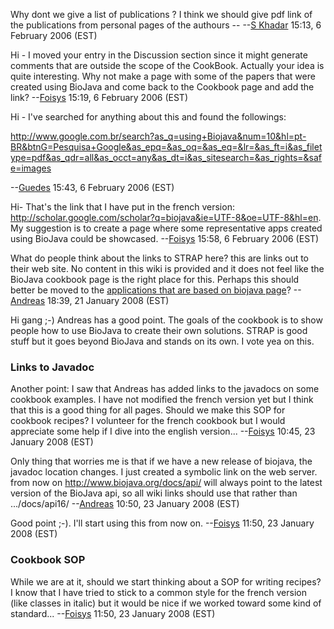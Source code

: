 Why dont we give a list of publications ? 
I think we should give pdf link of the publications from personal pages of the authours -- 
--[[User:S Khadar|S Khadar]] 15:13, 6 February 2006 (EST)

Hi - I moved your entry in the Discussion section since it might generate comments that are outside the scope of the CookBook. Actually your idea is quite interesting. Why not make a page with some of the papers that were created using BioJava and come back to the Cookbook page and add the link? --[[User:Foisys|Foisys]] 15:19, 6 February 2006 (EST)


Hi - I've searched for anything about this and found the followings:

http://www.google.com.br/search?as_q=using+Biojava&num=10&hl=pt-BR&btnG=Pesquisa+Google&as_epq=&as_oq=&as_eq=&lr=&as_ft=i&as_filetype=pdf&as_qdr=all&as_occt=any&as_dt=i&as_sitesearch=&as_rights=&safe=images

--[[User:Guedes|Guedes]] 15:43, 6 February 2006 (EST)

Hi- That's the link that I have put in the french version: http://scholar.google.com/scholar?q=biojava&ie=UTF-8&oe=UTF-8&hl=en. My suggestion is to create  a page where some representative apps created using BioJava could be showcased.
--[[User:Foisys|Foisys]] 15:58, 6 February 2006 (EST)


What do people think about the links to STRAP here?
this are links out to their web site. No content in this wiki is provided and it does not feel like the BioJava cookbook page
is the right place for this. Perhaps this should better be moved
to the [[BioJava:BioJavaInside|applications that are based on biojava page]]? --[[User:Andreas|Andreas]] 18:39, 21 January 2008 (EST)

Hi gang ;-) Andreas has a good point. The goals of the cookbook is to show people how to use BioJava to create their own solutions. STRAP is good stuff but it goes beyond BioJava and stands on its own. I vote yea on this.

=== Links to Javadoc ===
Another point: I saw that Andreas has added links to the javadocs on some cookbook examples. I have not modified the french version yet but I think that this is a good thing for all pages. Should we make this SOP for cookbook recipes? I volunteer for the french cookbook but I would appreciate some help if I dive into the english version... --[[User:Foisys|Foisys]] 10:45, 23 January 2008 (EST)

Only thing that worries me is that if we have a new release of biojava, 
the javadoc location changes. I just created a symbolic link on the web server. 
from now on [http://www.biojava.org/docs/api/ http://www.biojava.org/docs/api/]  will always point to the latest version of the BioJava api, so all wiki links should use that rather than .../docs/api16/ --[[User:Andreas|Andreas]] 10:50, 23 January 2008 (EST)

Good point ;-). I'll start using this from now on. --[[User:Foisys|Foisys]] 11:50, 23 January 2008 (EST)

=== Cookbook SOP ===

While we are at it, should we start thinking about a SOP for writing recipes? I know that I have tried to stick to a common style for the french version (like classes in italic) but it would be nice if we worked toward some kind of standard... --[[User:Foisys|Foisys]] 11:50, 23 January 2008 (EST)